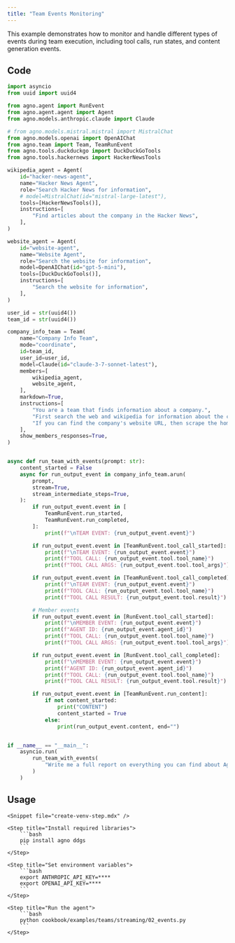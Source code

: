 ```yaml
---
title: "Team Events Monitoring"
---
```


This example demonstrates how to monitor and handle different types of events during team execution, including tool calls, run states, and content generation events.

## Code

```python cookbook/examples/teams/streaming/02_events.py
import asyncio
from uuid import uuid4

from agno.agent import RunEvent
from agno.agent.agent import Agent
from agno.models.anthropic.claude import Claude

# from agno.models.mistral.mistral import MistralChat
from agno.models.openai import OpenAIChat
from agno.team import Team, TeamRunEvent
from agno.tools.duckduckgo import DuckDuckGoTools
from agno.tools.hackernews import HackerNewsTools

wikipedia_agent = Agent(
    id="hacker-news-agent",
    name="Hacker News Agent",
    role="Search Hacker News for information",
    # model=MistralChat(id="mistral-large-latest"),
    tools=[HackerNewsTools()],
    instructions=[
        "Find articles about the company in the Hacker News",
    ],
)

website_agent = Agent(
    id="website-agent",
    name="Website Agent",
    role="Search the website for information",
    model=OpenAIChat(id="gpt-5-mini"),
    tools=[DuckDuckGoTools()],
    instructions=[
        "Search the website for information",
    ],
)

user_id = str(uuid4())
team_id = str(uuid4())

company_info_team = Team(
    name="Company Info Team",
    mode="coordinate",
    id=team_id,
    user_id=user_id,
    model=Claude(id="claude-3-7-sonnet-latest"),
    members=[
        wikipedia_agent,
        website_agent,
    ],
    markdown=True,
    instructions=[
        "You are a team that finds information about a company.",
        "First search the web and wikipedia for information about the company.",
        "If you can find the company's website URL, then scrape the homepage and the about page.",
    ],
    show_members_responses=True,
)


async def run_team_with_events(prompt: str):
    content_started = False
    async for run_output_event in company_info_team.arun(
        prompt,
        stream=True,
        stream_intermediate_steps=True,
    ):
        if run_output_event.event in [
            TeamRunEvent.run_started,
            TeamRunEvent.run_completed,
        ]:
            print(f"\nTEAM EVENT: {run_output_event.event}")

        if run_output_event.event in [TeamRunEvent.tool_call_started]:
            print(f"\nTEAM EVENT: {run_output_event.event}")
            print(f"TOOL CALL: {run_output_event.tool.tool_name}")
            print(f"TOOL CALL ARGS: {run_output_event.tool.tool_args}")

        if run_output_event.event in [TeamRunEvent.tool_call_completed]:
            print(f"\nTEAM EVENT: {run_output_event.event}")
            print(f"TOOL CALL: {run_output_event.tool.tool_name}")
            print(f"TOOL CALL RESULT: {run_output_event.tool.result}")

        # Member events
        if run_output_event.event in [RunEvent.tool_call_started]:
            print(f"\nMEMBER EVENT: {run_output_event.event}")
            print(f"AGENT ID: {run_output_event.agent_id}")
            print(f"TOOL CALL: {run_output_event.tool.tool_name}")
            print(f"TOOL CALL ARGS: {run_output_event.tool.tool_args}")

        if run_output_event.event in [RunEvent.tool_call_completed]:
            print(f"\nMEMBER EVENT: {run_output_event.event}")
            print(f"AGENT ID: {run_output_event.agent_id}")
            print(f"TOOL CALL: {run_output_event.tool.tool_name}")
            print(f"TOOL CALL RESULT: {run_output_event.tool.result}")

        if run_output_event.event in [TeamRunEvent.run_content]:
            if not content_started:
                print("CONTENT")
                content_started = True
            else:
                print(run_output_event.content, end="")


if __name__ == "__main__":
    asyncio.run(
        run_team_with_events(
            "Write me a full report on everything you can find about Agno, the company building AI agent infrastructure.",
        )
    )
```

## Usage

<Steps>

    <Snippet file="create-venv-step.mdx" />

    <Step title="Install required libraries">
        ```bash
        pip install agno ddgs
        ```
    </Step>

    <Step title="Set environment variables">
        ```bash
        export ANTHROPIC_API_KEY=****
        export OPENAI_API_KEY=****
        ```
    </Step>

    <Step title="Run the agent">
        ```bash
        python cookbook/examples/teams/streaming/02_events.py
        ```
    </Step>

</Steps>